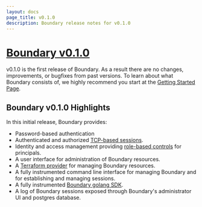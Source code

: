 ```yaml
---
layout: docs
page_title: v0.1.0
description: Boundary release notes for v0.1.0
---
```


# [Boundary v0.1.0](https://www.boundaryproject.io/downloads)

v0.1.0 is the first release of Boundary. As a result there are no changes, improvements, or bugfixes from past versions. To learn about what Boundary consists of, we highly recommend you start at the [Getting Started Page](/docs/getting-started).

## Boundary v0.1.0 Highlights

In this initial release, Boundary provides:

- Password-based authentication
- Authenticated and authorized [TCP-based sessions](/docs/common-workflows/manage-sessions).
- Identity and access management providing [role-based controls](/docs/common-workflows/manage-roles) for principals.
- A user interface for administration of Boundary resources.
- A [Terraform provider](https://github.com/hashicorp/terraform-provider-boundary) for managing Boundary resources.
- A fully instrumented command line interface for managing Boundary and for establishing and managing sessions.
- A fully instrumented [Boundary golang SDK](/docs/api-clients/go-sdk).
- A log of Boundary sessions exposed through Boundary's administrator UI and postgres database.
